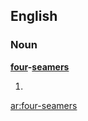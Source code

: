 ==English==

===Noun===
'''[[four]]-[[seamer]]s'''

# {{plural of|[[four-seamer]]}}

[[ar:four-seamers]]